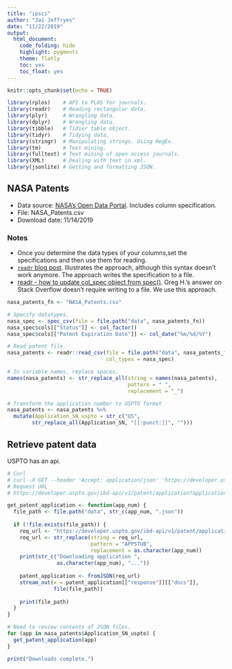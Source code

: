 ```yaml
---
title: "ipsci"
author: "Jai Jeffryes"
date: "11/22/2019"
output: 
  html_document:
    code_folding: hide
    highlight: pygments
    theme: flatly
    toc: yes
    toc_float: yes
---
```


```r
knitr::opts_chunk$set(echo = TRUE)
```

```r
library(rplos)    # API to PLOS for journals.
library(readr)    # Reading rectangular data.
library(plyr)     # Wrangling data.
library(dplyr)    # Wrangling data.
library(tibble)   # Tidier table object.
library(tidyr)    # Tidying data,
library(stringr)  # Manipulating strings. Using RegEx.
library(tm)       # Text mining.
library(fulltext) # Text mining of open access journals.
library(XML)      # Dealing with text in xml.
library(jsonlite) # Getting and formatting JSON.
```

## NASA Patents
- Data source: [NASA's Open Data Portal](https://data.nasa.gov/Raw-Data/NASA-Patents/gquh-watm). Includes column specification.
- File: NASA_Patents.csv
- Download date: 11/14/2019

### Notes
- Once you determine the data types of your columns,set the specifications and then use them for reading.
- [`readr` blog post](https://blog.rstudio.com/2016/08/05/readr-1-0-0/). Illustrates the approach, although this syntax doesn't work anymore. The approach writes the specification to a file.
- [readr - how to update col_spec object from spec()](https://stackoverflow.com/questions/39135129/readr-how-to-update-col-spec-object-from-spec). Greg H.'s answer on Stack Overflow doesn't require writing to a file. We use this approach. 

```r
nasa_patents_fn <- "NASA_Patents.csv"

# Specify datatypes.
nasa_spec <- spec_csv(file = file.path("data", nasa_patents_fn))
nasa_spec$cols[["Status"]] <- col_factor()
nasa_spec$cols[["Patent Expiration Date"]] <- col_date("%m/%d/%Y")

# Read patent file.
nasa_patents <- readr::read_csv(file = file.path("data", nasa_patents_fn),
                                col_types = nasa_spec)

# In variable names, replace spaces.
names(nasa_patents) <- str_replace_all(string = names(nasa_patents),
                                       pattern = " ",
                                       replacement = "_")

# Transform the application number to USPTO format
nasa_patents <- nasa_patents %>%
  mutate(Application_SN_uspto = str_c("US",
        str_replace_all(Application_SN, "[[:punct:]]", "")))
```

## Retrieve patent data
USPTO has an api.

```r
# Curl
# curl -X GET --header 'Accept: application/json' 'https://developer.uspto.gov/ibd-api/v1/patent/application?applicationNumber=US14202699%2CUS12795356&start=0&rows=100'
# Request URL
# https://developer.uspto.gov/ibd-api/v1/patent/application?applicationNumber=US14202699%2CUS12795356&start=0&rows=100

get_patent_application <- function(app_num) {
  file_path <- file.path("data", str_c(app_num, ".json"))
  
  if (!file.exists(file_path)) {
    req_url <- "https://developer.uspto.gov/ibd-api/v1/patent/application?APPSTUB&start=0&rows=100"
    req_url <- str_replace(string = req_url,
                           pattern = "APPSTUB",
                           replacement = as.character(app_num))
    print(str_c("Downloading application ",
                as.character(app_num), "..."))
    
    patent_application <- fromJSON(req_url)
    stream_out(x = patent_application[["response"]][["docs"]],
               file(file_path))
    
    print(file_path)
  }
}

# Need to review contents of JSON files.
for (app in nasa_patents$Application_SN_uspto) {
  get_patent_application(app)
}

print("Downloads complete.")
```
